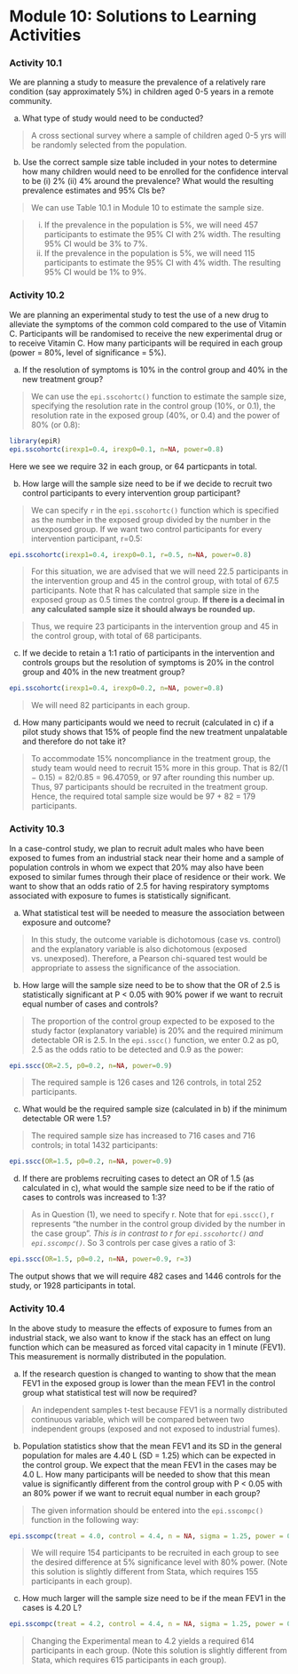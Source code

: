 # Module 10: Solutions to Learning Activities {-}

### Activity 10.1 {-}

We are planning a study to measure the prevalence of a relatively rare condition (say approximately 5%) in children aged 0-5 years in a remote community. 

a)	What type of study would need to be conducted?

> A cross sectional survey where a sample of children aged 0-5 yrs will be randomly selected from the population.

b)	Use the correct sample size table included in your notes to determine how many children would need to be enrolled for the confidence interval to be (i) 2% (ii) 4% around the prevalence? What would the resulting prevalence estimates and 95% CIs be?

> We can use Table 10.1 in Module 10 to estimate the sample size.

> i) If the prevalence in the population is 5%, we will need 457 participants to estimate the 95% CI with 2% width. The resulting 95% CI would be 3% to 7%.
> ii) If the prevalence in the population is 5%, we will need 115 participants to estimate the 95% CI with 4% width. The resulting 95% CI would be 1% to 9%.


### Activity 10.2 {-}

We are planning an experimental study to test the use of a new drug to alleviate the symptoms of the common cold compared to the use of Vitamin C. Participants will be randomised to receive the new experimental drug or to receive Vitamin C. How many participants will be required in each group (power = 80%, level of significance = 5%). 

a)	If the resolution of symptoms is 10% in the control group and 40% in the new treatment group?

> We can use the `epi.sscohortc()` function to estimate the sample size, specifying the resolution rate in the control group (10%, or 0.1), the resolution rate in the exposed group (40%, or 0.4) and the power of 80% (or 0.8):

```r
library(epiR)
epi.sscohortc(irexp1=0.4, irexp0=0.1, n=NA, power=0.8)
```

Here we see we require 32 in each group, or 64 particpants in total.

b)	How large will the sample size need to be if we decide to recruit two control participants to every intervention group participant?

> We can specify `r` in the `epi.sscohortc()` function which is specified as the number in the exposed group divided by the number in the unexposed group. If we want two control participants for every intervention participant, r=0.5:

```r
epi.sscohortc(irexp1=0.4, irexp0=0.1, r=0.5, n=NA, power=0.8)
```
> For this situation, we are advised that we will need 22.5 participants in the intervention group and 45 in the control group, with total of 67.5 participants. Note that R has calculated that sample size in the exposed group as 0.5 times the control group. **If there is a decimal in any calculated sample size it should always be rounded up.**

> Thus, we require 23 participants in the intervention group and 45 in the control group, with total of 68 participants. 

c)	If we decide to retain a 1:1 ratio of participants in the intervention and controls groups but the resolution of symptoms is 20% in the control group and 40% in the new treatment group?

```r
epi.sscohortc(irexp1=0.4, irexp0=0.2, n=NA, power=0.8)
```
> We will need 82 participants in each group.

d)	How many participants would we need to recruit (calculated in c) if a pilot study shows that 15% of people find the new treatment unpalatable and therefore do not take it? 

> To accommodate 15% noncompliance in the treatment group, the study team would need to recruit 15% more in this group. That is 82/(1 − 0.15)  = 82/0.85 = 96.47059, or 97 after rounding this number up. Thus, 97 participants should be recruited in the treatment group. Hence, the required total sample size would be 97 + 82 = 179 participants.

### Activity 10.3 {-}

In a case-control study, we plan to recruit adult males who have been exposed to fumes from an industrial stack near their home and a sample of population controls in whom we expect that 20% may also have been exposed to similar fumes through their place of residence or their work. We want to show that an odds ratio of 2.5 for having respiratory symptoms associated with exposure to fumes is statistically significant. 

a)	What statistical test will be needed to measure the association between exposure and outcome?

> In this study, the outcome variable is dichotomous (case vs. control) and the explanatory variable is also dichotomous (exposed vs. unexposed). Therefore, a Pearson chi-squared test would be appropriate to assess the significance of the association.

b)	How large will the sample size need to be to show that the OR of 2.5 is statistically significant at P < 0.05 with 90% power if we want to recruit equal number of cases and controls?

> The proportion of the control group expected to be exposed to the study factor (explanatory variable) is 20% and the required minimum detectable OR is 2.5. In the `epi.sscc()` function, we enter 0.2 as p0, 2.5 as the odds ratio to be detected and 0.9 as the power:

```r
epi.sscc(OR=2.5, p0=0.2, n=NA, power=0.9)
```
> The required sample is 126 cases and 126 controls, in total 252 participants.

c)	What would be the required sample size (calculated in b) if the minimum detectable OR were 1.5?

> The required sample size has increased to 716 cases and 716 controls; in total 1432 participants:

```r
epi.sscc(OR=1.5, p0=0.2, n=NA, power=0.9)
```

d)	If there are problems recruiting cases to detect an OR of 1.5 (as calculated in c), what would the sample size need to be if the ratio of cases to controls was increased to 1:3? 

> As in Question (1), we need to specify r. Note that for `epi.sscc()`, r represents "the number in the control group divided by the number in the case group". *This is in contrast to r for `epi.sscohortc()` and `epi.sscompc()`.* So 3 controls per case gives a ratio of 3:

```r
epi.sscc(OR=1.5, p0=0.2, n=NA, power=0.9, r=3)
```

The output shows that we will require 482 cases and 1446 controls for the study, or 1928 participants in total.

### Activity 10.4 {-}
In the above study to measure the effects of exposure to fumes from an industrial stack, we also want to know if the stack has an effect on lung function which can be measured as forced vital capacity in 1 minute (FEV1). This measurement is normally distributed in the population.

a)	If the research question is changed to wanting to show that the mean FEV1 in the exposed group is lower than the mean FEV1 in the control group what statistical test will now be required? 

> An independent samples t-test because FEV1 is a normally distributed continuous variable, which will be compared between two independent groups (exposed and not exposed to industrial fumes).

b)	Population statistics show that the mean FEV1 and its SD in the general population for males are 4.40 L (SD = 1.25) which can be expected in the control group. We expect that the mean FEV1 in the cases may be 4.0 L. How many participants will be needed to show that this mean value is significantly different from the control group with P < 0.05 with an 80% power if we want to recruit equal number in each group? 

> The given information should be entered into the `epi.sscompc()` function in the following way:

```r
epi.sscompc(treat = 4.0, control = 4.4, n = NA, sigma = 1.25, power = 0.8)
```
> We will require 154 participants to be recruited in each group to see the desired difference at 5% significance level with 80% power. (Note this solution is slightly different from Stata, which requires 155 participants in each group).

c)	How much larger will the sample size need to be if the mean FEV1 in the cases is 4.20 L? 

```r
epi.sscompc(treat = 4.2, control = 4.4, n = NA, sigma = 1.25, power = 0.8)
```
> Changing the Experimental mean to 4.2 yields a required 614 participants in each group.	(Note this solution is slightly different from Stata, which requires 615 participants in each group).
